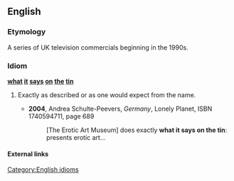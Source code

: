 ==English==

===Etymology===
A series of UK television commercials beginning in the 1990s.

===Idiom===
'''[[what]] [[it]] [[says]] [[on]] [[the]] [[tin]]'''

# {{UK}} Exactly as described or as one would expect from the name.
#* '''2004''', Andrea Schulte-Peevers, ''Germany'', Lonely Planet, ISBN 1740594711, page 689
#*: [The Erotic Art Museum] does exactly '''what it says on the tin''': presents erotic art...

====External links====
{{pedialite}}

[[Category:English idioms]]